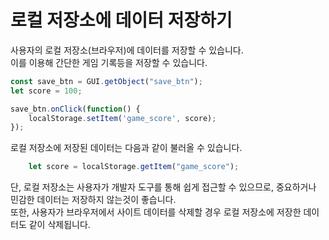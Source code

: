 
# 로컬 저장소에 데이터 저장하기

사용자의 로컬 저장소(브라우저)에 데이터를 저장할 수 있습니다.  
이를 이용해 간단한 게임 기록등을 저장할 수 있습니다.  

```js copy showLineNumbers filename="save_local_storage"
const save_btn = GUI.getObject("save_btn");
let score = 100;

save_btn.onClick(function() {
    localStorage.setItem('game_score', score);
});
```

로컬 저장소에 저장된 데이터는 다음과 같이 불러올 수 있습니다.  

```js showLineNumbers filename="load_game_data"
    let score = localStorage.getItem("game_score");
```

단, 로컬 저장소는 사용자가 개발자 도구를 통해 쉽게 접근할 수 있으므로, 중요하거나 민감한 데이터는 저장하지 않는것이 좋습니다.  
또한, 사용자가 브라우저에서 사이트 데이터를 삭제할 경우 로컬 저장소에 저장한 데이터도 같이 삭제됩니다.  

